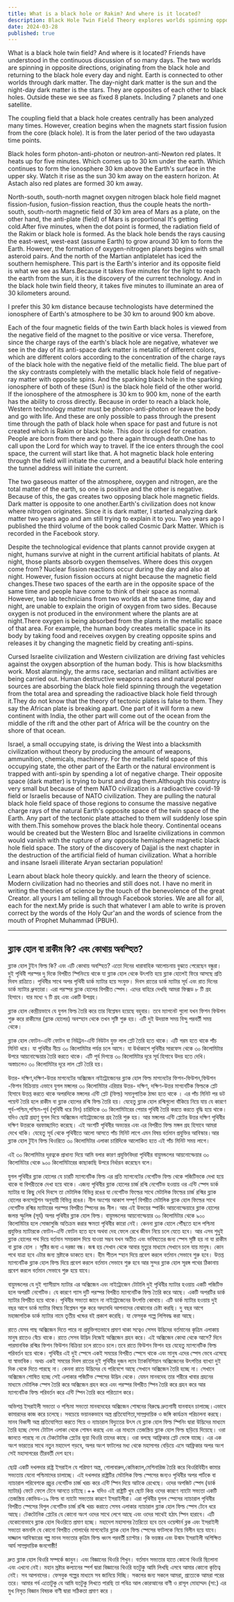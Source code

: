 ```yaml
---
title: What is a black hole or Rakim? And where is it located?
description: Black Hole Twin Field Theory explores worlds spinning oppositely from black holes, linked by dark matter. It integrates Qur'anic insights, explaining Earth's phenomena and challenging traditional scientific concepts.
date: 2024-03-28
published: true
---
```


What is a black hole twin field? And where is it located?
Friends have understood in the continuous discussion of so many days.
The two worlds are spinning in opposite directions, originating from the black hole and returning to the black hole every day and night. Earth is connected to other worlds through dark matter. The day-night dark matter is the sun and the night-day dark matter is the stars. They are opposites of each other to black holes. Outside these we see as fixed 8 planets. Including 7 planets and one satellite.

The coupling field that a black hole creates centrally has been analyzed many times. However, creation begins when the magnets start fission fusion from the core (black hole). It is from the later period of the two udayasta time points.

Black holes form photon-anti-photon or neutron-anti-Newton red plates. It heats up for five minutes. Which comes up to 30 km under the earth. Which continues to form the ionosphere 30 km above the Earth's surface in the upper sky. Watch it rise as the sun 30 km away on the eastern horizon. At Astach also red plates are formed 30 km away.

North-south, south-north magnet oxygen nitrogen black hole field magnet fission-fusion, fusion-fission reaction, thus the couple heats the north-south, south-north magnetic field of 30 km area of ​​Mars as a plate, on the other hand, the anti-plate (field) of Mars is proportional It's getting cold.After five minutes, when the dot point is formed, the radiation field of the Rakim or black hole is formed. As the black hole bends the rays causing the east-west, west-east (assume Earth) to grow around 30 km to form the Earth. However, the formation of oxygen-nitrogen planets begins with small asteroid pairs. And the north of the Martian antiplatelet has iced the southern hemisphere. This part is the Earth's interior and its opposite field is what we see as Mars.Because it takes five minutes for the light to reach the earth from the sun, it is the discovery of the current technology. And in the black hole twin field theory, it takes five minutes to illuminate an area of ​​30 kilometers around.

I prefer this 30 km distance because technologists have determined the ionosphere of Earth's atmosphere to be 30 km to around 900 km above.

Each of the four magnetic fields of the twin Earth black holes is viewed from the negative field of the magnet to the positive or vice versa. Therefore, since the charge rays of the earth's black hole are negative, whatever we see in the day of its anti-space dark matter is metallic of different colors, which are different colors according to the concentration of the charge rays of the black hole with the negative field of the metallic field.
The blue part of the sky contrasts completely with the metallic black hole field of negative-ray matter with opposite spins. And the sparking black hole in the sparking ionosphere of both of these (Sun) is the black hole field of the other world. If the ionosphere of the atmosphere is 30 km to 900 km, none of the earth has the ability to cross directly.
Because in order to reach a black hole, Western technology matter must be photon-anti-photon or leave the body and go with life. And these are only possible to pass through the present time through the path of black hole when space for past and future is not created which is Rakim or black hole. This door is closed for creation. People are born from there and go there again through death.One has to call upon the Lord for which way to travel. If the ice enters through the cool space, the current will start like that. A hot magnetic black hole entering through the field will initiate the current, and a beautiful black hole entering the tunnel address will initiate the current.

The two gaseous matter of the atmosphere, oxygen and nitrogen, are the total matter of the earth, so one is positive and the other is negative. Because of this, the gas creates two opposing black hole magnetic fields. Dark matter is opposite to one another.Earth's civilization does not know where nitrogen originates. Since it is dark matter, I started analyzing dark matter two years ago and am still trying to explain it to you. Two years ago I published the third volume of the book called Cosmic Dark Matter. Which is recorded in the Facebook story.

Despite the technological evidence that plants cannot provide oxygen at night, humans survive at night in the current artificial habitats of plants. At night, those plants absorb oxygen themselves. Where does this oxygen come from? Nuclear fission reactions occur during the day and also at night. However, fusion fission occurs at night because the magnetic field changes.These two spaces of the earth are in the opposite space of the same time and people have come to think of their space as normal. However, two lab technicians from two worlds at the same time, day and night, are unable to explain the origin of oxygen from two sides. Because oxygen is not produced in the environment where the plants are at night.There oxygen is being absorbed from the plants in the metallic space of that area. For example, the human body creates metallic space in its body by taking food and receives oxygen by creating opposite spins and releases it by changing the magnetic field by creating anti-spins.

Cursed Israelite civilization and Western civilization are driving fast vehicles against the oxygen absorption of the human body. This is how blacksmiths work. Most alarmingly, the arms race, sectarian and militant activities are being carried out. Human destructive weapons races and natural power sources are absorbing the black hole field spinning through the vegetation from the total area and spreading the radioactive black hole field through it.They do not know that the theory of tectonic plates is false to them. They say the African plate is breaking apart. One part of it will form a new continent with India, the other part will come out of the ocean from the middle of the rift and the other part of Africa will be the country on the shore of that ocean.

Israel, a small occupying state, is driving the West into a blacksmith civilization without theory by producing the amount of weapons, ammunition, chemicals, machinery. For the metallic field space of this occupying state, the other part of the Earth or the natural environment is trapped with anti-spin by spending a lot of negative charge. Their opposite space (dark matter) is trying to burst and drag them.Although this country is very small but because of them NATO civilization is a radioactive covid-19 field or Israelis because of NATO civilization. They are pulling the natural black hole field space of those regions to consume the massive negative charge rays of the natural Earth's opposite space of the twin space of the Earth. Any part of the tectonic plate attached to them will suddenly lose spin with them.This somehow proves the black hole theory. Continental oceans would be created but the Western Bloc and Israelite civilizations in common would vanish with the rupture of any opposite hemisphere magnetic black hole field space. The story of the discovery of Dajjal is the next chapter in the destruction of the artificial field of human civilization. What a horrible and insane Israeli illiterate Aryan sectarian population!

Learn about black hole theory quickly. and learn the theory of science. Modern civilization had no theories and still does not. I have no merit in writing the theories of science by the touch of the benevolence of the great Creator. all yours I am telling all through Facebook stories.
We are all for all, each for the next.My pride is such that whatever I am able to write is proven correct by the words of the Holy Qur'an and the words of science from the mouth of Prophet Muhammad (PBUH).

---

## ব্ল‍্যাক হোল বা রাকীম কি? এবং কোথায় অবস্হিত?

ব্ল‍্যাক হোল টুইন ফিল্ড কি? এবং এটি কোথায় অবস্হিত?
এতো দিনের ধারাবাহিক আলোচনায় বুঝতে পেরেছেন বন্ধুরা।
দুই পৃথিবী পরস্পর দু দিকে বিপরীত স্পিনিংয়ে থাকে যা ব্ল‍্যাক হোল থেকে উৎপত্তি হয়ে ব্ল‍্যাক হোলেই ফিরে আসছে প্রতি দিবস রাত্রিতে। পৃথিবীর সাথে অপর পৃথিবী ডার্ক ম‍্যাটার হয়ে সংযুক্ত। দিবস রাতের ডার্ক ম‍্যাটার সূর্য এবং রাত দিনের ডার্ক ম‍্যাটার ধ্রুবতারা। এরা পরস্পর ব্ল‍্যাক হোলের বিপরীত স্পেস। এদের বাহিরে দেখছি আমরা ফিক্সড ৮ টি গ্রহ হিসাবে। যার মধ‍্যে ৭ টি গ্রহ এবং একটি উপগ্রহ।

ব্ল‍্যাক হোল কেন্দ্রীয়ভাবে যে যুগল ফিল্ড তৈরি করে তার বিশ্লেষন হয়েছে বহুবার। তবে ম‍্যাগনেট গুলো যখন ফিশন ফিউশন শুরু করে রাকীমের (ব্ল‍্যাক হোলের) অবস্হান থেকে তখন সৃষ্টি শুরু হয়। এটি দুই উদয়াস্ত সময় বিন্দু পরবর্তী সময় থেকে।

ব্ল‍্যাক হোল ফোটন-এন্টি ফোটন বা নিউট্রন-এন্টি নিউটন যুক্ত লাল প্লেট তৈরি হতে থাকে। এটি গরম হতে থাকে পাঁচ মিনিট ধরে। যা পৃথিবীর নীচে ৩০ কিলোমিটার পর্যন্ত চলে আসে। যা উর্ধাকাশে পৃথিবীর সারফেস থেকে ৩০ কিলোমিটার উপরে আয়নোস্ফেয়ার তৈরি করতে থাকে। এটি পূর্ব দিগন্তে ৩০ কিলোমিটার দূরে সূর্য হিসাবে উদয় হতে দেখি। অস্তাচলেও ৩০ কিলোমিটার দূরে লাল প্লেট তৈরি হয়।

উত্তর- দক্ষিণ,দক্ষিণ-উত্তর মাগনেটের অক্সিজেন নাইট্রোজেনের ব্ল‍্যাক হোল ফিল্ড মাগনেটের ফিশন-ফিউশন,ফিউশন -ফিশন বিক্রিয়ায়  এভাবে যুগল মঙ্গলের ৩০ কিলোমিটার এরিয়ার  উত্তর- দক্ষিণ, দক্ষিণ-উত্তর মাগনেটিক ফিল্ডকে প্লেট হিসাবে উত্তপ্ত করতে থাকে অপরদিকে মঙ্গলের এন্টি প্লেট (ফিল্ড) সমানুপাতিক ঠান্ডা হতে থাকে । এর পাঁচ মিনিট পর ডট পয়েন্ট তৈরি হলে রাকীম বা ব্ল‍্যাক হোলের রশ্মি ফিল্ড তৈরি হয়। যেহেতু ব্ল‍্যাক হোল রশ্মিগুলো বাঁকিয়ে নিয়ে যায় যে কারণে পূর্ব-পশ্চিম,পশ্চিম-পূর্ব (পৃথিবী ধরে নিন) চারিদিকে ৩০ কিলোমিটারের পেয়ার পৃথিবী তৈরি করতে করতে বৃদ্ধি হয়ে থাকে। যদিও ছোট্ট গ্রহাণু যুগল দিয়ে অক্সিজেন নাইট্রোজেনের গ্রহ তৈরি শুরু হয়। আর মঙ্গলের এন্টি প্লেটের উত্তর দক্ষিণ পৃথিবীর  দক্ষিণ উত্তরকে  বরফাচ্ছাদিত করেছে। এই অংশটি পৃথিবীর অভ‍্যন্তর এবং এর বিপরীত ফিল্ড মঙ্গল গ্রহ হিসাবে আমরা দেখে থাকি। যেহেতু সূর্য থেকে পৃথিবীতে আলো আসতে পাঁচ মিনিট লাগে এমন বিষয় বর্তমান প্রযুক্তির আবিস্কার।আর ব্ল‍্যাক হোল টুইন ফিল্ড থিওরিতে ৩০ কিলোমিটার এলাকা চারিদিকে আলোকিত হতে এই পাঁচ মিনিট সময় লাগে।

এই ৩০ কিলোমিটার দূরত্বকে প্রাধান‍্য দিয়ে আমি ব‍লার কারণ প্রযুক্তিবিদরা পৃথিবীর বায়ুমন্ডলের আয়নোস্ফেয়ার ৩০ কিলোমিটার থেকে ৯০০ কিলোমিটারের কাছাকাছি উপরে নির্ধারন করেছেন বলে।

যুগল পৃথিবীর ব্ল‍্যাক হোলের যে চারটি ম‍্যাগনেটিক ফিল্ড এর প্রতি ম‍্যাগনেটের নেগেটিভ ফিল্ড থেকে পজিটিভকে দেখা হয়ে থাকে বা বিপরীতকে দেখা হয়ে থাকে। এজন‍্য পৃথিবীর ব্ল‍্যাক হোলের চার্জ রশ্মি নেগেটিভ হওয়ায় ওর এন্টি স্পেস ডার্ক ম‍্যাটার যা কিছু দেখি দিবসে তা মেটালিক বিভিন্ন রঙের যা নেগেটিভ ফিল্ডের সাথে মেটালিক ফিল্ডের চার্জ রশ্মির ব্ল‍্যাক হোলের কনসেন্ট্রশন অনুযায়ী বিভিন্ন রঙের।  নীল অংশের আকাশ সম্পূর্ণ বিপরীত মেটালিক  ব্ল‍্যাক হোল ফিল্ডের সাথে নেগেটিভ রশ্মির ম‍্যাটারের পরস্পর বিপরীত স্পিনের রঙ নীল।  আর এই উভয়ের স্পার্কিং আয়নোস্ফেয়ারে ব্ল‍্যাক হোলের জলন্ত স্ফুলিঙ্গ (সূর্য) অপর পৃথিবীর ব্ল‍্যাক হোল ফিল্ড। বায়ুমন্ডলের আয়নোস্ফেয়ার ৩০ কিলোমিটার থেকে ৯০০ কিলোমিটার হলে সোজাসুজি অতিক্রম করার ক্ষমতা পৃথিবীর কারো নেই। কেননা ব্ল‍্যাক হোলে পৌঁছতে হলে পশ্চিমা প্রযুক্তির ম‍্যাটারকে ফোটন-এন্টি ফোটন হতে হবে অথবা দেহ ফেলে রেখে জীবন নিয়ে চলে যেতে হবে। আর এসব শুধুই ব্ল‍্যাক হোলের পথ দিয়ে বর্তমান সময়কাল দিয়ে যাওয়া সম্ভব যখন অতীত এবং ভবিষ‍্যতের জন‍্য স্পেস সৃষ্টি হয় না যা রাকীম বা ব্ল‍্যাক হোল । সৃষ্টির জন‍্য এ দরজা বন্ধ। জন্ম হয় সেখান থেকে আবার মৃত‍্যুর মাধ‍্যমে সেখানে চলে যায় মানুষ।
কোন পথে যাত্রা হবে এটার জন‍্য স্রষ্টাকে ডাকতে হবে। হীম শীতল স্হান দিয়ে  প্রবেশ করলে বর্তমান সেভাবে শুরু হবে। উত্তপ্ত ম‍্যাগনেটিক ব্ল‍্যাক হোল  ফিল্ড দিয়ে প্রবেশ করলে বর্তমান সেভাবে শুরু হবে আর সুন্দর ব্ল‍্যাক হোল সূরঙ্গ পথের ঠিকানায় প্রবেশ করলে বর্তমান সেভাবে শুরু হয়ে যাবে। 

   বায়ুমন্ডলের যে দুই গ‍্যাসীয়াস‍ ম‍্যাটার এর অক্সিজেন এবং নাইট্রোজেন টোটালি দুই পৃথিবীর ম‍্যাটার হওয়ায় একটি পজিটিভ হলে অপরটি নেগেটিভ। যে কারণে গ‍্যাস দুটি পরস্পর বিপরীত ম‍্যাগনেটিক ফিল্ড তৈরি করে আছে। একটি অপরটির ডার্ক ম‍্যাটার বিপরীত হয়ে থাকে। পৃথিবীর সভ‍্যতা জানে না নাইট্রোজেনের উৎপত্তি কোথায়। এটি ডার্ক ম‍্যাটার হওয়ায় দুই বছর আগে ডার্ক ম‍্যাটার বিষয়ে বিশ্লেষন শুরু করে অদ‍্যাবধি আপনাদের বোঝানোর চেষ্টা করছি। দু বছর আগে মহাজাগতিক ডার্ক ম‍্যাটার নামে তৃতীয় খন্ডের বই প্রকাশ করেছি। যা ফেসবুক গল্পে লিপিবদ্ধ করা আছে।

রাতে যেসব গাছ অক্সিজেন দিতে পারে না প্রযুক্তিগতভাবে প্রমাণ থাকা সত্বেও সেসব উদ্ভিদের বর্তমানের কৃত্রিম এলাকায় মানুষ রাতেও বেঁচে থাকে।  রাতে সেসব উদ্ভিদ নিজেই অক্সিজেন গ্রহন করে। এই অক্সিজেন কোথা থেকে আসে? দিনে পারমানবিক রশ্মির ফিশন ফিউশন বিক্রিয়া চলে রাতেও চলে।তবে রাতে ফিউশন ফিশন হয় যেহেতু ম‍্যাগনেটিক ফিল্ড পরিবর্তন হয়ে থাকে। পৃথিবীর এই দুই স্পেসে একই সময়ের বিপরীত স্পেসে থাকে এবং মানুষ এদের স্পেস ভেবে এসেছে যা স্বাভাবিক। অথচ একই সময়ের দিবস রাতের দুই পৃথিবীর দুজন ল‍্যাব ট‍্যাকনিশিয়ান অক্সিজেনের উৎপত্তির ব‍্যাখ‍্যা দুই দিক থেকে দিতে পারছে না। কেননা রাতে উদ্ভিদের যে পরিবেশে আছে  সেখানে অক্সিজেন তৈরি হচ্ছে না। সেখানে অক্সিজেন শোষিত হচ্ছে সেই এলাকার পজিটিভ স্পেসের উদ্ভিদ থেকে। যেমন মানবদেহ তার শরীরে খাবার গ্রহনের মাধ‍্যমে মেটালিক স্পেস তৈরি  করে অক্সিজেন গ্রহন করে এবং পরস্পর বিপরীত স্পিন তৈরি করে গ্রহন করে আর ম‍্যাগনেটিক ফিল্ড পরিবর্তন করে এন্টি স্পিন তৈরি করে পরিত‍্যাগ করে।

অভিশপ্ত ইসরাইলী সভ‍্যতা ও পশ্চিমা সভ‍্যতা মানবদেহের অক্সিজেন শোষনের বিরুদ্ধে দ্রুতগামী যানবাহন চালাচ্ছে।এভাবে   কামারদের কাজ করে চলেছে। সবচেয়ে ভয়ানকভাবে অস্ত্র প্রতিযোগিতা,সাম্প্রদায়িক ও জঙ্গি কার্যক্রম পরিচালনা করছে। মানব বিধ্বসী অস্ত্র প্রতিযোগিতা করতে গিয়ে ও ন‍্যাচারাল বিদ‍্যুতের উৎস যে ব্ল‍্যাক হোল ফিল্ড স্পিনিং দ্বারা উদ্ভিদের মাধ‍্যমে তৈরি হচ্ছে সেসব টোটাল এলাকা থেকে শোষন করছে এবং এর মাধ‍্যমে তেজস্ক্রিয় ব্ল‍্যাক হোল ফিল্ড ছড়িয়ে দিয়েছে। ওরা জানতে পারছে না যে টেকটোনিক প্লেটের ভূয়া থিওরি তাদের কাছে। ওরা বলছে আফ্রিকার প্লেট ভেঙ্গে যাচ্ছে। এর এক অংশ ভারতের সাথে নতুন মহাদেশ গড়বে, অপর অংশ ফাটলের মধ‍্য থেকে মহাসাগর বেড়িয়ে এসে আফ্রিকার অপর অংশ সেই মহাসাগরের তীরবর্তী দেশ হবে। 

ছোট্ট একটি দখলদার রাষ্ট্র ইসরাইল যে পরিমাণ অস্ত্র, গোলাবারুদ,কেমিক‍্যাল,মেশিনারিজ তৈরি করে থিওরিবিহীন কামার সভ‍্যতায় যেনো পশ্চিমাদের চালাচ্ছে। এই দখলদার রাষ্ট্রটির মেটালিক ফিল্ড স্পেসের জন‍্যও পৃথিবীর অপর পার্টকে বা ন‍্যাচারাল পরিবেশকে প্রচুর নেগেটিভ চার্জ খরচ করে এন্টি স্পিন দিয়ে আটকে রেখেছে। ওদের অপজিট স্পেস (ডার্ক ম‍্যাটার) ফেটে ফেলে টেনে আনতে চাইছে।++ যদিও এই রাষ্ট্রটি খুব ছোট কিন্ত ওদের কারণে ন‍্যাটো সভ‍্যতা একটি তেজস্ক্রিয় কোভিড-১৯ ফিল্ড বা ন‍্যাটো সভ‍্যতার কারণে ইসরাইলীরা। এরা পৃথিবীর যুগল স্পেসের ন‍্যাচারাল পৃথিবীর বিপরীত স্পেসের বিপুল নেগেটিভ চার্জ রশ্মি খরচ করাতে সেসব এলাকার ন‍্যাচারাল ব্ল‍্যাক হোল ফিল্ড স্পেস টেনে ধরে আছে। টেকটোনিক প্লেটের যে কোনো অংশ ওদের সাথে লেগে আছে এবং ওদের সাথেই হঠাৎ স্পিন হারাবে। এটি যেকোনোভাবে ব্ল‍্যাক হোল থিওরিতে প্রমাণ হচ্ছে।  মহাদেশ মহাসাগর তৈরিতো হবে তবে  ওয়েস্টার্ন ব্ল‍ক এবং ইসরাইলী সভ‍্যতা কমনলি যে কোনো বিপরীত গোলার্ধের মাগনেটের ব্ল‍্যাক হোল ফিল্ড স্পেসের ফাটলকে নিয়ে বিলীন হয়ে যাবে। দাজ্জাল আবিস্কারের গল্প মানব সভ‍্যতার কৃত্রিম ফিল্ড ধ্বংস পরবর্তী চ‍্যাপ্টার। কি ভয়ঙ্কর এবং উন্মাদ ইসরাইলী অশিক্ষিত আর্য সাম্প্রদায়িক জনগোষ্ঠী! 

দ্রুত ব্ল‍্যাক হোল থিওরি সম্পর্কে জানুন। এবং বিজ্ঞানের থিওরি শিখুন। বর্তমান সভ‍্যতার হাতে কোনো থিওরি ছিলোনা এবং এখনো নেই। মহান স্রষ্টার কল‍্যানের স্পর্শ দ্বারা বিজ্ঞানের থিওরি যতটুকু আমি লিখছি এসবে আমার কোনো কৃতিত্ব নেই। সব আপনাদের। ফেসবুক গল্পের মাধ‍্যমে সব জানিয়ে দিচ্ছি।
সকলের জন‍্য সকলে আমরা, প্রত‍্যেকে আমরা পরের তরে। আমার গর্ব এতোটুকু যে আমি যতটুকু লিখতে পারছি তা পবিত্র আল কোরআনের বাণী ও রাসূল মোহাম্মদ (সা:) এর মুখ নিসৃত বিজ্ঞান বিষয়ক বাণী দ্বারা সঠিকতা প্রমাণ করে ।  
